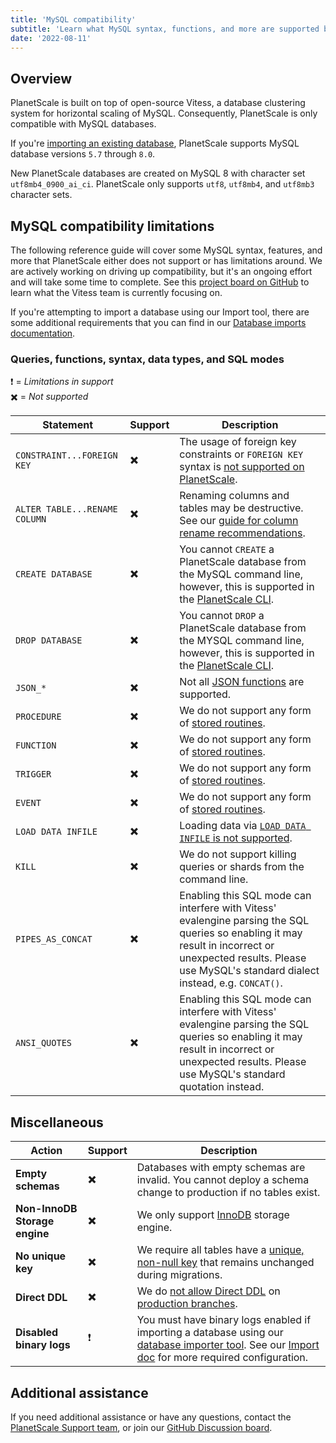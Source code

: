 ```yaml
---
title: 'MySQL compatibility'
subtitle: 'Learn what MySQL syntax, functions, and more are supported by PlanetScale'
date: '2022-08-11'
---
```


## Overview

PlanetScale is built on top of open-source Vitess, a database clustering system for horizontal scaling of MySQL. Consequently, PlanetScale is only compatible with MySQL databases.

If you're [importing an existing database](/docs/concepts/database-imports), PlanetScale supports MySQL database versions `5.7` through `8.0`.

New PlanetScale databases are created on MySQL 8 with character set `utf8mb4_0900_ai_ci`. PlanetScale only supports `utf8`, `utf8mb4`, and `utf8mb3` character sets.

## MySQL compatibility limitations

The following reference guide will cover some MySQL syntax, features, and more that PlanetScale either does not support or has limitations around. We are actively working on driving up compatibility, but it's an ongoing effort and will take some time to complete. See this [project board on GitHub](https://github.com/vitessio/vitess/projects/4) to learn what the Vitess team is currently focusing on.

If you're attempting to import a database using our Import tool, there are some additional requirements that you can find in our [Database imports documentation](/docs/concepts/database-imports#import-limitations).

### Queries, functions, syntax, data types, and SQL modes

<InfoBlock>
❗ = <i>Limitations in support</i> <br/>
✖️ = <i>Not supported</i>
</InfoBlock>

| Statement     | Support | Description |
| ------------- | ------- | --------------------------------------- |
| `CONSTRAINT...FOREIGN KEY` | ✖️ | The usage of foreign key constraints or `FOREIGN KEY` syntax is [not supported on PlanetScale](/docs/learn/operating-without-foreign-key-constraints). |
| `ALTER TABLE...RENAME COLUMN` | ✖️ | Renaming columns and tables may be destructive. See our [guide for column rename recommendations](/docs/learn/handling-table-and-column-renames).    |
| `CREATE DATABASE` | ✖️ | You cannot `CREATE` a PlanetScale database from the MySQL command line, however, this is supported in the [PlanetScale CLI](/docs/reference/database). |
| `DROP DATABASE` | ✖️ | You cannot `DROP` a PlanetScale database from the MYSQL command line, however, this is supported in the [PlanetScale CLI](/docs/reference/database). |
| `JSON_*` | ✖️ | Not all [JSON functions](https://dev.mysql.com/doc/refman/8.0/en/json-function-reference.html) are supported. |
| `PROCEDURE` | ✖️ | We do not support any form of [stored routines](https://dev.mysql.com/doc/refman/8.0/en/stored-routines.html). |
| `FUNCTION` | ✖️ | We do not support any form of [stored routines](https://dev.mysql.com/doc/refman/8.0/en/stored-routines.html). |
| `TRIGGER` | ✖️ | We do not support any form of [stored routines](https://dev.mysql.com/doc/refman/8.0/en/stored-routines.html). |
| `EVENT` | ✖️ | We do not support any form of [stored routines](https://dev.mysql.com/doc/refman/8.0/en/stored-routines.html). |
| `LOAD DATA INFILE` | ✖️ | Loading data via [`LOAD DATA INFILE` is not supported](https://github.com/vitessio/vitess/issues/2976). |
| `KILL` | ✖️ | We do not support killing queries or shards from the command line. |
| `PIPES_AS_CONCAT` | ✖️ | Enabling this SQL mode can interfere with Vitess' evalengine parsing the SQL queries so enabling it may result in incorrect or unexpected results. Please use MySQL's standard dialect instead, e.g. `CONCAT()`. |
| `ANSI_QUOTES` | ✖️ | Enabling this SQL mode can interfere with Vitess' evalengine parsing the SQL queries so enabling it may result in incorrect or unexpected results. Please use MySQL's standard quotation instead. |

## Miscellaneous

| Action     | Support | Description |
| ------------- | ------- | --------------------------------------- |
| **Empty schemas** | ✖️ | Databases with empty schemas are invalid. You cannot deploy a schema change to production if no tables exist. |
| **Non-InnoDB Storage engine** | ✖️ | We only support [InnoDB](https://dev.mysql.com/doc/refman/8.0/en/innodb-storage-engine.html) storage engine. |
| **No unique key** | ✖️ | We require all tables have a [unique, non-null key](/docs/learn/change-single-unique-key) that remains unchanged during migrations. |
| **Direct DDL** | ✖️ | We do [not allow Direct DDL](/docs/learn/how-online-schema-change-tools-work) on [production branches](/docs/concepts/branching). |
| **Disabled binary logs** | ❗ | You must have binary logs enabled if importing a database using our [database importer tool](/docs/concepts/database-imports). See our [Import doc](/docs/concepts/database-imports#server-configuration-issues) for more required configuration. |


## Additional assistance

If you need additional assistance or have any questions, contact the [PlanetScale Support team](https://support.planetscale.com), or join our [GitHub Discussion board](https://github.com/planetscale/beta/discussions).
